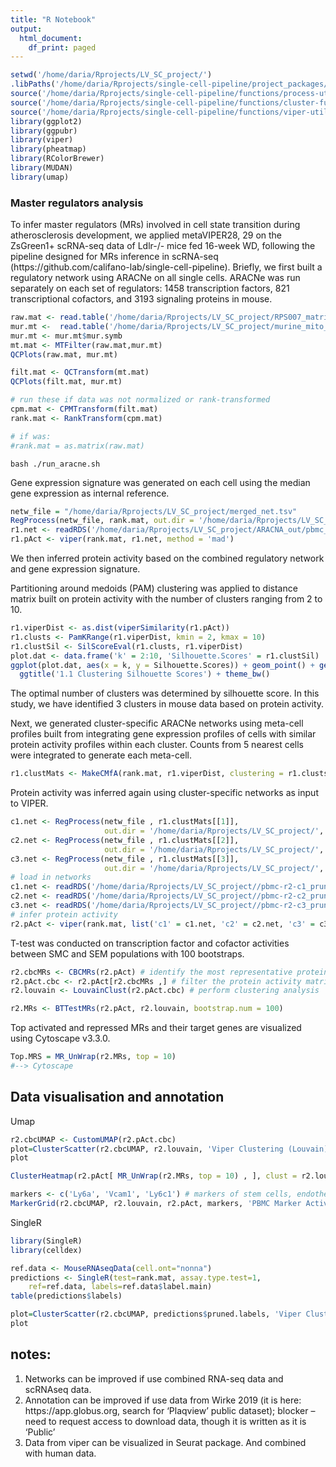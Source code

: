 ```yaml
---
title: "R Notebook"
output:
  html_document:
    df_print: paged
---
```

  
```r
setwd('/home/daria/Rprojects/LV_SC_project/')
.libPaths('/home/daria/Rprojects/single-cell-pipeline/project_packages/')
source('/home/daria/Rprojects/single-cell-pipeline/functions/process-utils.R')
source('/home/daria/Rprojects/single-cell-pipeline/functions/cluster-functions.R')
source('/home/daria/Rprojects/single-cell-pipeline/functions/viper-utils.R')
library(ggplot2)
library(ggpubr)
library(viper)
library(pheatmap)
library(RColorBrewer)
library(MUDAN)
library(umap)
```


### Master regulators analysis
To infer master regulators (MRs) involved in cell state transition during atherosclerosis
development, we applied metaVIPER28, 29 on the ZsGreen1+ scRNA-seq data of Ldlr-/- mice fed
16-week WD, following the pipeline designed for MRs inference in scRNA-seq
(https://github.com/califano-lab/single-cell-pipeline).
Briefly, we first built a regulatory network using ARACNe on all single cells. ARACNe was run separately on each set of regulators: 1458 transcription factors, 821 transcriptional cofactors, and 3193 signaling proteins in mouse. 

```r
raw.mat <- read.table('/home/daria/Rprojects/LV_SC_project/RPS007_matrix.txt',header = T,row.names = 1)
mur.mt <-  read.table('/home/daria/Rprojects/LV_SC_project/murine_mito_genes.csv', header = T, sep = ',', stringsAsFactors = FALSE) # http://asia.ensembl.org/biomart/martview/b2b79163486788b39f300cc958d90092
mur.mt <- mur.mt$mur.symb
mt.mat <- MTFilter(raw.mat,mur.mt)
QCPlots(raw.mat, mur.mt)

filt.mat <- QCTransform(mt.mat)
QCPlots(filt.mat, mur.mt)

# run these if data was not normalized or rank-transformed
cpm.mat <- CPMTransform(filt.mat)
rank.mat <- RankTransform(cpm.mat)

# if was: 
#rank.mat = as.matrix(raw.mat)

```

```
bash ./run_aracne.sh
```
Gene expression signature was generated on each cell using the median gene expression as internal
reference.

```r

netw_file = "/home/daria/Rprojects/LV_SC_project/merged_net.tsv"
RegProcess(netw_file, rank.mat, out.dir = '/home/daria/Rprojects/LV_SC_project/ARACNA_out_2/', out.name = 'pbmc_r1-net-')
r1.net <- readRDS('/home/daria/Rprojects/LV_SC_project/ARACNA_out/pbmc_r1-net-pruned.rds')
r1.pAct <- viper(rank.mat, r1.net, method = 'mad')
```
We then inferred protein activity based on the combined regulatory network and gene
expression signature.

Partitioning around medoids (PAM) clustering was applied to distance matrix built on protein activity with the number of clusters ranging from 2 to 10.

```r
r1.viperDist <- as.dist(viperSimilarity(r1.pAct))
r1.clusts <- PamKRange(r1.viperDist, kmin = 2, kmax = 10)
r1.clustSil <- SilScoreEval(r1.clusts, r1.viperDist)
plot.dat <- data.frame('k' = 2:10, 'Silhouette.Scores' = r1.clustSil)
ggplot(plot.dat, aes(x = k, y = Silhouette.Scores)) + geom_point() + geom_line() +
  ggtitle('1.1 Clustering Silhouette Scores') + theme_bw()
```

The optimal number of clusters was determined by silhouette score. In this study, we have identified 3 clusters in mouse data based on protein activity. 

Next, we generated cluster-specific ARACNe networks using meta-cell profiles built from integrating gene expression profiles of cells with similar protein activity profiles within each cluster. Counts from 5 nearest cells were integrated to generate each meta-cell.
```r
r1.clustMats <- MakeCMfA(rank.mat, r1.viperDist, clustering = r1.clusts$k6, out.dir = '/home/daria/Rprojects/LV_SC_project/', out.name = 'pbmc-r1-clusts')
```
Protein activity was inferred again using cluster-specific networks as input to VIPER.
```r

c1.net <- RegProcess(netw_file , r1.clustMats[[1]], 
                     out.dir = '/home/daria/Rprojects/LV_SC_project/', out.name = 'pbmc-r2-c1_')
c2.net <- RegProcess(netw_file , r1.clustMats[[2]], 
                     out.dir = '/home/daria/Rprojects/LV_SC_project/', out.name = 'pbmc-r2-c2_')
c3.net <- RegProcess(netw_file , r1.clustMats[[3]], 
                     out.dir = '/home/daria/Rprojects/LV_SC_project/', out.name = 'pbmc-r2-c3_')
# load in networks
c1.net <- readRDS('/home/daria/Rprojects/LV_SC_project//pbmc-r2-c1_pruned.rds')
c2.net <- readRDS('/home/daria/Rprojects/LV_SC_project//pbmc-r2-c2_pruned.rds')
c3.net <- readRDS('/home/daria/Rprojects/LV_SC_project//pbmc-r2-c3_pruned.rds')
# infer protein activity
r2.pAct <- viper(rank.mat, list('c1' = c1.net, 'c2' = c2.net, 'c3' = c3.net), method = 'none')
```
T-test was conducted on transcription factor and cofactor activities between SMC and SEM
populations with 100 bootstraps.

```r
r2.cbcMRs <- CBCMRs(r2.pAct) # identify the most representative proteins
r2.pAct.cbc <- r2.pAct[r2.cbcMRs ,] # filter the protein activity matrix
r2.louvain <- LouvainClust(r2.pAct.cbc) # perform clustering analysis

r2.MRs <- BTTestMRs(r2.pAct, r2.louvain, bootstrap.num = 100)
```

Top activated and repressed MRs and their target genes are visualized using Cytoscape v3.3.0.

```r
Top.MRS = MR_UnWrap(r2.MRs, top = 10)
#--> Cytoscape
```

## Data visualisation and annotation
Umap

```r

r2.cbcUMAP <- CustomUMAP(r2.pAct.cbc)
plot=ClusterScatter(r2.cbcUMAP, r2.louvain, 'Viper Clustering (Louvain)')
plot
```

```r
ClusterHeatmap(r2.pAct[ MR_UnWrap(r2.MRs, top = 10) , ], clust = r2.louvain, plotTitle = 'Louvain Clustering: Differentially Activated Proteins')
```


```r
markers <- c('Ly6a', 'Vcam1', 'Ly6c1') # markers of stem cells, endothelial cells, monocytes/macrophages differentiation (expected to be enriched in SMC derived cells)
MarkerGrid(r2.cbcUMAP, r2.louvain, r2.pAct, markers, 'PBMC Marker Activity')
```

SingleR
```r
library(SingleR)
library(celldex)

ref.data <- MouseRNAseqData(cell.ont="nonna")
predictions <- SingleR(test=rank.mat, assay.type.test=1, 
    ref=ref.data, labels=ref.data$label.main)
table(predictions$labels)

```

```r
plot=ClusterScatter(r2.cbcUMAP, predictions$pruned.labels, 'Viper Clustering (Louvain)')
plot
```

## notes:
1) Networks can be improved if use combined RNA-seq data and scRNAseq data.
2) Annotation can be improved if use data from Wirke 2019 (it is here: https://app.globus.org, search for 'Plaqview' public dataset); blocker -- need to request access to download data, though it is written as it is 'Public'
3) Data from viper can be visualized in Seurat package. And combined with human data. 
